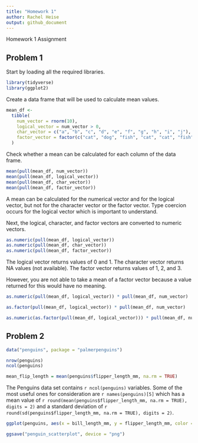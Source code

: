 ```yaml
---
title: "Homework 1"
author: Rachel Heise
output: github_document
---
```


Homework 1 Assignment

## Problem 1

Start by loading all the required libraries.

```r
library(tidyverse)
library(ggplot2)
```

Create a data frame that will be used to calculate mean values.

```r
mean_df <-
  tibble(
    num_vector = rnorm(10),
    logical_vector = num_vector > 0,
    char_vector = c("a", "b", "c", "d", "e", "f", "g", "h", "i", "j"),
    factor_vector = factor(c("cat", "dog", "fish", "cat", "cat", "fish", "dog", "dog", "dog", "fish"))
  )
```

Check whether a mean can be calculated for each column of the data frame.

```r
mean(pull(mean_df, num_vector))
mean(pull(mean_df, logical_vector))
mean(pull(mean_df, char_vector))
mean(pull(mean_df, factor_vector))
```

A mean can be calculated for the numerical vector and for the logical vector, but not for the character vector or the factor vector. Type coercion occurs for the logical vector which is important to understand.


Next, the logical, character, and factor vectors are converted to numeric vectors.

```r
as.numeric(pull(mean_df, logical_vector))
as.numeric(pull(mean_df, char_vector))
as.numeric(pull(mean_df, factor_vector))
```

The logical vector returns values of 0 and 1.
The character vector returns NA values (not available).
The factor vector returns values of 1, 2, and 3.


However, you are not able to take a mean of a factor vector because a value returned for this would have no meaning.

```r
as.numeric(pull(mean_df, logical_vector)) * pull(mean_df, num_vector)

as.factor(pull(mean_df, logical_vector)) * pull(mean_df, num_vector)

as.numeric(as.factor(pull(mean_df, logical_vector))) * pull(mean_df, num_vector)
```


## Problem 2


```r

data("penguins", package = "palmerpenguins")

nrow(penguins)
ncol(penguins)

mean_flip_length = mean(penguins$flipper_length_mm, na.rm = TRUE)
```

The Penguins data set contains `r ncol(penguins)` variables. Some of the most useful ones for consideration are `r names(penguins)[5]` which has a mean value of `r round(mean(penguins$flipper_length_mm, na.rm = TRUE), digits = 2)` and a standard deviation of `r round(sd(penguins$flipper_length_mm, na.rm = TRUE), digits = 2)`.

```r

ggplot(penguins, aes(x = bill_length_mm, y = flipper_length_mm, color = species)) + geom_point()

ggsave("penguin_scatterplot", device = "png")

```